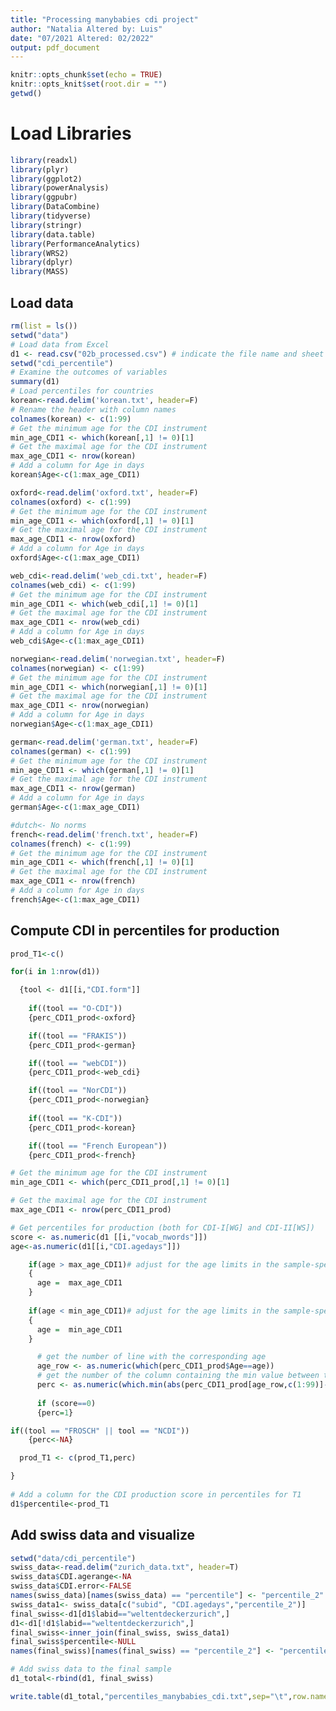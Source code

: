 ```yaml
---
title: "Processing manybabies cdi project"
author: "Natalia Altered by: Luis"
date: "07/2021 Altered: 02/2022"
output: pdf_document
---
```


```r
knitr::opts_chunk$set(echo = TRUE)
knitr::opts_knit$set(root.dir = "")
getwd()
```

# Load Libraries

```r
library(readxl)
library(plyr)
library(ggplot2)
library(powerAnalysis)
library(ggpubr)
library(DataCombine)
library(tidyverse)
library(stringr)
library(data.table)
library(PerformanceAnalytics)
library(WRS2)
library(dplyr)
library(MASS)
```

## Load data

```r
rm(list = ls())
setwd("data")
# Load data from Excel
d1 <- read.csv("02b_processed.csv") # indicate the file name and sheet number 
setwd("cdi_percentile")
# Examine the outcomes of variables
summary(d1)
# Load percentiles for countries 
korean<-read.delim('korean.txt', header=F)
# Rename the header with column names
colnames(korean) <- c(1:99)
# Get the minimum age for the CDI instrument
min_age_CDI1 <- which(korean[,1] != 0)[1]
# Get the maximal age for the CDI instrument
max_age_CDI1 <- nrow(korean)
# Add a column for Age in days
korean$Age<-c(1:max_age_CDI1)

oxford<-read.delim('oxford.txt', header=F)
colnames(oxford) <- c(1:99)
# Get the minimum age for the CDI instrument
min_age_CDI1 <- which(oxford[,1] != 0)[1]
# Get the maximal age for the CDI instrument
max_age_CDI1 <- nrow(oxford)
# Add a column for Age in days
oxford$Age<-c(1:max_age_CDI1)

web_cdi<-read.delim('web_cdi.txt', header=F)
colnames(web_cdi) <- c(1:99)
# Get the minimum age for the CDI instrument
min_age_CDI1 <- which(web_cdi[,1] != 0)[1]
# Get the maximal age for the CDI instrument
max_age_CDI1 <- nrow(web_cdi)
# Add a column for Age in days
web_cdi$Age<-c(1:max_age_CDI1)

norwegian<-read.delim('norwegian.txt', header=F)
colnames(norwegian) <- c(1:99)
# Get the minimum age for the CDI instrument
min_age_CDI1 <- which(norwegian[,1] != 0)[1]
# Get the maximal age for the CDI instrument
max_age_CDI1 <- nrow(norwegian)
# Add a column for Age in days
norwegian$Age<-c(1:max_age_CDI1)

german<-read.delim('german.txt', header=F)
colnames(german) <- c(1:99)
# Get the minimum age for the CDI instrument
min_age_CDI1 <- which(german[,1] != 0)[1]
# Get the maximal age for the CDI instrument
max_age_CDI1 <- nrow(german)
# Add a column for Age in days
german$Age<-c(1:max_age_CDI1)

#dutch<- No norms
french<-read.delim('french.txt', header=F)
colnames(french) <- c(1:99)
# Get the minimum age for the CDI instrument
min_age_CDI1 <- which(french[,1] != 0)[1]
# Get the maximal age for the CDI instrument
max_age_CDI1 <- nrow(french)
# Add a column for Age in days
french$Age<-c(1:max_age_CDI1)

```

## Compute CDI in percentiles for production

```r
prod_T1<-c()

for(i in 1:nrow(d1))  

  {tool <- d1[[i,"CDI.form"]]
    
    if((tool == "O-CDI"))
    {perc_CDI1_prod<-oxford}

    if((tool == "FRAKIS"))
    {perc_CDI1_prod<-german}

    if((tool == "webCDI"))
    {perc_CDI1_prod<-web_cdi}

    if((tool == "NorCDI"))
    {perc_CDI1_prod<-norwegian}
    
    if((tool == "K-CDI"))
    {perc_CDI1_prod<-korean}

    if((tool == "French European"))
    {perc_CDI1_prod<-french}

# Get the minimum age for the CDI instrument
min_age_CDI1 <- which(perc_CDI1_prod[,1] != 0)[1]

# Get the maximal age for the CDI instrument
max_age_CDI1 <- nrow(perc_CDI1_prod)

# Get percentiles for production (both for CDI-I[WG] and CDI-II[WS])
score <- as.numeric(d1 [[i,"vocab_nwords"]])
age<-as.numeric(d1[[i,"CDI.agedays"]])

    if(age > max_age_CDI1)# adjust for the age limits in the sample-specific norming data
    {
      age =  max_age_CDI1
    }
    
    if(age < min_age_CDI1)# adjust for the age limits in the sample-specific norming data
    {
      age =  min_age_CDI1
    }

      # get the number of line with the corresponding age
      age_row <- as.numeric(which(perc_CDI1_prod$Age==age))
      # get the number of the column containing the min value between the CDI score and the value in the age corresponding line
      perc <- as.numeric(which.min(abs(perc_CDI1_prod[age_row,c(1:99)]-score))) 
      
      if (score==0)
      {perc=1}

if((tool == "FROSCH" || tool == "NCDI"))
    {perc<-NA}

  prod_T1 <- c(prod_T1,perc)

}
      
# Add a column for the CDI production score in percentiles for T1
d1$percentile<-prod_T1

```

## Add swiss data and visualize

```r
setwd("data/cdi_percentile")
swiss_data<-read.delim("zurich_data.txt", header=T)
swiss_data$CDI.agerange<-NA
swiss_data$CDI.error<-FALSE
names(swiss_data)[names(swiss_data) == "percentile"] <- "percentile_2"
swiss_data1<- swiss_data[c("subid", "CDI.agedays","percentile_2")]
final_swiss<-d1[d1$labid=="weltentdeckerzurich",]
d1<-d1[!d1$labid=="weltentdeckerzurich",]
final_swiss<-inner_join(final_swiss, swiss_data1)
final_swiss$percentile<-NULL
names(final_swiss)[names(final_swiss) == "percentile_2"] <- "percentile"

# Add swiss data to the final sample
d1_total<-rbind(d1, final_swiss)

write.table(d1_total,"percentiles_manybabies_cdi.txt",sep="\t",row.names=FALSE, quote = FALSE)

```

